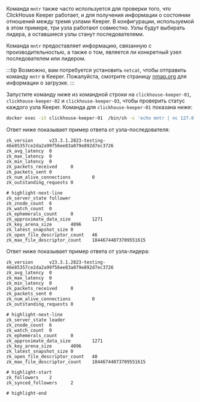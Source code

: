 Команда `mntr` также часто используется для проверки того, что ClickHouse Keeper работает, и для получения информации о состоянии отношений между тремя узлами Keeper. В конфигурации, используемой в этом примере, три узла работают совместно. Узлы будут выбирать лидера, а оставшиеся узлы станут последователями.

Команда `mntr` предоставляет информацию, связанную с производительностью, а также о том, является ли конкретный узел последователем или лидером.

:::tip
Возможно, вам потребуется установить `netcat`, чтобы отправить команду `mntr` в Keeper. Пожалуйста, смотрите страницу [nmap.org](https://nmap.org/ncat/) для информации о загрузке.
:::

Запустите команду ниже из командной строки на `clickhouse-keeper-01`, `clickhouse-keeper-02` и `clickhouse-keeper-03`, чтобы проверить статус каждого узла Keeper. Команда для `clickhouse-keeper-01` показана ниже:

```bash
docker exec -it clickhouse-keeper-01  /bin/sh -c 'echo mntr | nc 127.0.0.1 9181'
```

Ответ ниже показывает пример ответа от узла-последователя:

```response title="Response"
zk_version      v23.3.1.2823-testing-46e85357ce2da2a99f56ee83a079e892d7ec3726
zk_avg_latency  0
zk_max_latency  0
zk_min_latency  0
zk_packets_received     0
zk_packets_sent 0
zk_num_alive_connections        0
zk_outstanding_requests 0

# highlight-next-line
zk_server_state follower
zk_znode_count  6
zk_watch_count  0
zk_ephemerals_count     0
zk_approximate_data_size        1271
zk_key_arena_size       4096
zk_latest_snapshot_size 0
zk_open_file_descriptor_count   46
zk_max_file_descriptor_count    18446744073709551615
```

Ответ ниже показывает пример ответа от узла-лидера:

```response title="Response"
zk_version      v23.3.1.2823-testing-46e85357ce2da2a99f56ee83a079e892d7ec3726
zk_avg_latency  0
zk_max_latency  0
zk_min_latency  0
zk_packets_received     0
zk_packets_sent 0
zk_num_alive_connections        0
zk_outstanding_requests 0

# highlight-next-line
zk_server_state leader
zk_znode_count  6
zk_watch_count  0
zk_ephemerals_count     0
zk_approximate_data_size        1271
zk_key_arena_size       4096
zk_latest_snapshot_size 0
zk_open_file_descriptor_count   48
zk_max_file_descriptor_count    18446744073709551615

# highlight-start
zk_followers    2
zk_synced_followers     2

# highlight-end
```
